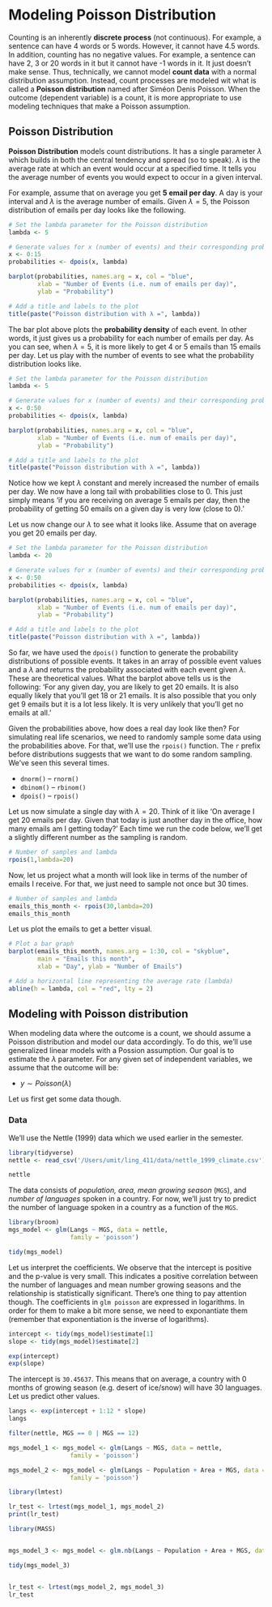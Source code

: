 # Modeling Poisson Distribution
Counting is an inherently **discrete process** (not continuous). For example, a sentence can have 4 words or 5 words. However, it cannot have 4.5 words. In addition, counting has no negative values. For example, a sentence can have 2, 3 or 20 words in it but it cannot have -1 words in it. It just doesn't make sense. Thus, technically, we cannot model **count data** with a normal distribution assumption. Instead, count processes are modeled wit what is called a **Poisson distribution** named after Siméon Denis Poisson. When the outcome (dependent variable) is a count, it is more appropriate to use modeling techniques that make a Poisson assumption. 

## Poisson Distribution
**Poisson Distribution** models count distributions. It has a single parameter $\lambda$ which builds in both the central tendency and spread (so to speak). $\lambda$ is the average rate at which an event would occur at a specified time. It tells you the average number of events you would expect to occur in a given interval. 

For example, assume that on average you get **5 email per day**. A day is your interval and $\lambda$ is the average number of emails. Given $\lambda = 5$, the Poisson distribution of emails per day looks like the following.


```r
# Set the lambda parameter for the Poisson distribution
lambda <- 5

# Generate values for x (number of events) and their corresponding probabilities
x <- 0:15
probabilities <- dpois(x, lambda)

barplot(probabilities, names.arg = x, col = "blue",
        xlab = "Number of Events (i.e. num of emails per day)",
        ylab = "Probability")

# Add a title and labels to the plot
title(paste("Poisson distribution with λ =", lambda))

```

The bar plot above plots the **probability density** of each event. In other words, it just gives us a probability for each number of emails per day. As you can see, when $\lambda = 5$, it is more likely to get 4 or 5 emails than 15 emails per day. Let us play with the number of events to see what the probability distribution looks like. 


```r
# Set the lambda parameter for the Poisson distribution
lambda <- 5

# Generate values for x (number of events) and their corresponding probabilities
x <- 0:50
probabilities <- dpois(x, lambda)

barplot(probabilities, names.arg = x, col = "blue",
        xlab = "Number of Events (i.e. num of emails per day)",
        ylab = "Probability")

# Add a title and labels to the plot
title(paste("Poisson distribution with λ =", lambda))

```

Notice how we kept $\lambda$ constant and merely increased the number of emails per day. We now have a long tail with probabilities close to 0. This just simply means 'if you are receiving on average 5 emails per day, then the probability of getting 50 emails on a given day is very low (close to 0).'


Let us now change our $\lambda$ to see what it looks like. Assume that on average you get 20 emails per day. 




```r
# Set the lambda parameter for the Poisson distribution
lambda <- 20

# Generate values for x (number of events) and their corresponding probabilities
x <- 0:50
probabilities <- dpois(x, lambda)

barplot(probabilities, names.arg = x, col = "blue",
        xlab = "Number of Events (i.e. num of emails per day)",
        ylab = "Probability")

# Add a title and labels to the plot
title(paste("Poisson distribution with λ =", lambda))

```

So far, we have used the ```dpois()``` function to generate the probability distributions of possible events. It takes in an array of possible event values and a $\lambda$ and returns the probability associated with each event given $\lambda$. These are theoretical values. What the barplot above tells us is the following: 'For any given day, you are likely to get 20 emails. It is also equally likely that you'll get 18 or 21 emails. It is also possible that you only get 9 emails but it is a lot less likely. It is very unlikely that you'll get no emails at all.'

Given the probabilities above, how does a real day look like then? For simulating real life scenarios, we need to randomly sample some data using the probabilities above. For that, we'll use the ```rpois()``` function. The ```r``` prefix before distributions suggests that we want to do some random sampling. We've seen this several times. 

* ```dnorm()``` -- ```rnorm()```
* ```dbinom()``` -- ```rbinom()```
* ```dpois()``` -- ```rpois()```


Let us now simulate a single day with $\lambda = 20$. Think of it like 'On average I get 20 emails per day. Given that today is just another day in the office, how many emails am I getting today?' Each time we run the code below, we'll get a slightly different number as the sampling is random. 


```r
# Number of samples and lambda
rpois(1,lambda=20)
```

Now, let us project what a month will look like in terms of the number of emails I receive. For that, we just need to sample not once but 30 times. 


```r
# Number of samples and lambda
emails_this_month <- rpois(30,lambda=20)
emails_this_month
```


Let us plot the emails to get a better visual.



```r

# Plot a bar graph
barplot(emails_this_month, names.arg = 1:30, col = "skyblue",
        main = "Emails this month",
        xlab = "Day", ylab = "Number of Emails")

# Add a horizontal line representing the average rate (lambda)
abline(h = lambda, col = "red", lty = 2)

```


## Modeling with **Poisson distribution**
When modeling data where the outcome is a count, we should assume a Poisson distribution and model our data accordingly. To do this, we'll use generalized linear models with a Possion assumption. Our goal is to estimate the $\lambda$ parameter. For any given set of independent variables, we assume that the outcome will be:

* $y \sim Poisson(\lambda)$

Let us first get some data though.

### Data
We'll use the Nettle (1999) data which we used earlier in the semester. 

```r
library(tidyverse)
nettle <- read_csv('/Users/umit/ling_411/data/nettle_1999_climate.csv')

nettle
```

The data consists of *population, area, mean growing season* (```MGS```), and  *number of languages* spoken in a country. For now, we'll just try to predict the number of language spoken in a country as a function of the ```MGS```.


```r
library(broom)
mgs_model <- glm(Langs ~ MGS, data = nettle,
                 family = 'poisson')

tidy(mgs_model)
```


Let us interpret the coefficients. We observe that the intercept is positive and the p-value is very small. This indicates a positive correlation between the number of languages and mean number growing seasons and the relationship is statistically significant. There's one thing to pay attention though. The coefficients in ```glm poisson``` are expressed in logarithms. In order for them to make a bit more sense, we need to exponantiate them (remember that exponentiation is the inverse of logarithms).


```r

intercept <- tidy(mgs_model)$estimate[1]
slope <- tidy(mgs_model)$estimate[2]

exp(intercept)
exp(slope)
```


The intercept is ```30.45637```. This means that on average, a country with 0 months of growing season (e.g. desert of ice/snow) will have 30 languages. Let us predict other values.

```r
langs <- exp(intercept + 1:12 * slope)
langs
```


```r
filter(nettle, MGS == 0 | MGS == 12)
```


```r
mgs_model_1 <- mgs_model <- glm(Langs ~ MGS, data = nettle,
                 family = 'poisson')

mgs_model_2 <- mgs_model <- glm(Langs ~ Population + Area + MGS, data = nettle,
                 family = 'poisson')

library(lmtest)

lr_test <- lrtest(mgs_model_1, mgs_model_2)
print(lr_test)

```



```r
library(MASS)


mgs_model_3 <- mgs_model <- glm.nb(Langs ~ Population + Area + MGS, data = nettle)

tidy(mgs_model_3)


lr_test <- lrtest(mgs_model_2, mgs_model_3)
lr_test





```

